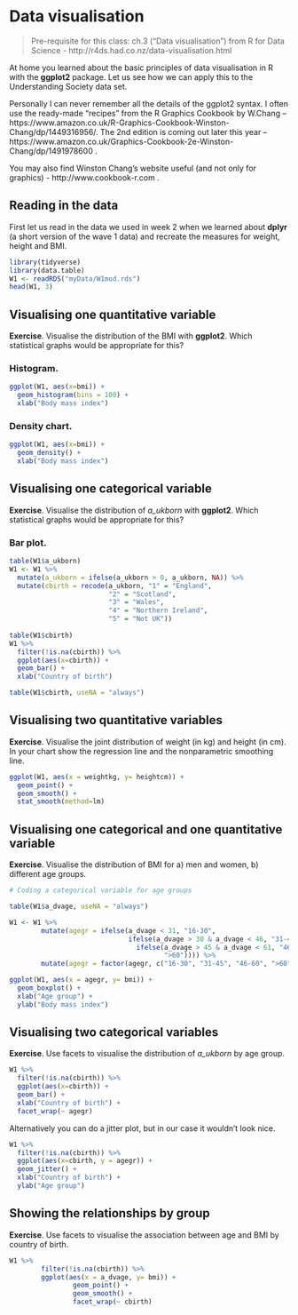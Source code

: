 # Data visualisation {#datavis}

> Pre-requisite for this class: ch.3 ("Data visualisation") from R for Data Science - http://r4ds.had.co.nz/data-visualisation.html

At home you learned about the basic principles of data visualisation in R with the **ggplot2** package. Let us see how we can apply this to the Understanding Society data set.

Personally I can never remember all the details of the ggplot2 syntax. I often use the ready-made "recipes" from the R Graphics Cookbook by W.Chang -- https://www.amazon.co.uk/R-Graphics-Cookbook-Winston-Chang/dp/1449316956/. The 2nd edition is coming out later this year -- https://www.amazon.co.uk/Graphics-Cookbook-2e-Winston-Chang/dp/1491978600 .

You may also find Winston Chang's website useful (and not only for graphics) - http://www.cookbook-r.com .

## Reading in the data

First let us read in the data we used in week 2 when we learned about **dplyr** (a short version of the wave 1 data) and recreate the measures for weight, height and BMI.

```r
library(tidyverse)
library(data.table)
W1 <- readRDS("myData/W1mod.rds")
head(W1, 3)
```

## Visualising one quantitative variable

**Exercise**. Visualise the distribution of the BMI with **ggplot2**. Which statistical graphs would be appropriate for this?


### Histogram.

```r
ggplot(W1, aes(x=bmi)) +
  geom_histogram(bins = 100) +
  xlab("Body mass index")
```

### Density chart.

```r
ggplot(W1, aes(x=bmi)) +
  geom_density() +
  xlab("Body mass index")
```


## Visualising one categorical variable

**Exercise**. Visualise the distribution of *a_ukborn* with **ggplot2**. Which statistical graphs would be appropriate for this?

### Bar plot.

```r
table(W1$a_ukborn)
W1 <- W1 %>%
  mutate(a_ukborn = ifelse(a_ukborn > 0, a_ukborn, NA)) %>%
  mutate(cbirth = recode(a_ukborn, "1" = "England", 
                         "2" = "Scotland",
                         "3" = "Wales",
                         "4" = "Northern Ireland",
                         "5" = "Not UK")) 
  
table(W1$cbirth)
W1 %>% 
  filter(!is.na(cbirth)) %>%
  ggplot(aes(x=cbirth)) +
  geom_bar() +
  xlab("Country of birth")

table(W1$cbirth, useNA = "always")
```

## Visualising two quantitative variables

**Exercise**. Visualise the joint distribution of weight (in kg) and height (in cm). In your chart show the regression line and the nonparametric smoothing line.

```r
ggplot(W1, aes(x = weightkg, y= heightcm)) +
  geom_point() +
  geom_smooth() +
  stat_smooth(method=lm)
```

## Visualising one categorical and one quantitative variable

**Exercise**. Visualise the distribution of BMI for a) men and women, b) different age groups.

```r
# Coding a categorical variable for age groups

table(W1$a_dvage, useNA = "always")

W1 <- W1 %>%
        mutate(agegr = ifelse(a_dvage < 31, "16-30",
                              ifelse(a_dvage > 30 & a_dvage < 46, "31-45",
                                ifelse(a_dvage > 45 & a_dvage < 61, "46-60",
                                       ">60")))) %>%
        mutate(agegr = factor(agegr, c("16-30", "31-45", "46-60", ">60")))

ggplot(W1, aes(x = agegr, y= bmi)) +
  geom_boxplot() +
  xlab("Age group") +
  ylab("Body mass index")
```

## Visualising two categorical variables

**Exercise**. Use facets to visualise the distribution of *a_ukborn* by age group.

```r
W1 %>% 
  filter(!is.na(cbirth)) %>%
  ggplot(aes(x=cbirth)) +
  geom_bar() +
  xlab("Country of birth") +
  facet_wrap(~ agegr)
```

Alternatively you can do a jitter plot, but in our case it wouldn't look nice. 

```r
W1 %>% 
  filter(!is.na(cbirth)) %>%
  ggplot(aes(x=cbirth, y = agegr)) +
  geom_jitter() +
  xlab("Country of birth") +
  ylab("Age group")
```

## Showing the relationships by group

**Exercise**. Use facets to visualise the association between age and BMI by country of birth.

```r
W1 %>%
        filter(!is.na(cbirth)) %>%
        ggplot(aes(x = a_dvage, y= bmi)) +
                geom_point() +
                geom_smooth() +
                facet_wrap(~ cbirth)
```

















